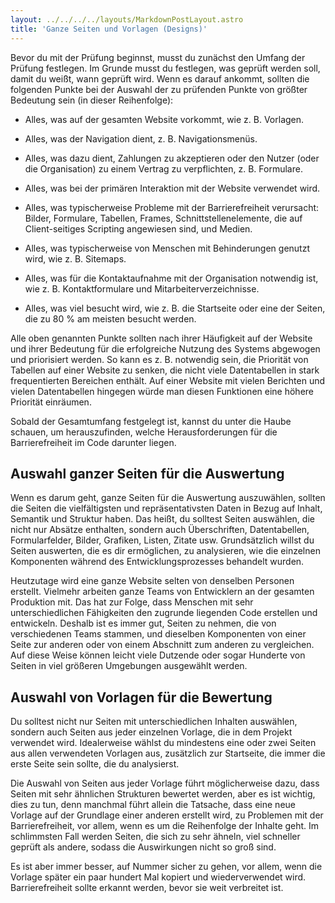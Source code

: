 ```yaml
---
layout: ../../../../layouts/MarkdownPostLayout.astro
title: 'Ganze Seiten und Vorlagen (Designs)'
---
```


Bevor du mit der Prüfung beginnst, musst du zunächst den Umfang der Prüfung
festlegen. Im Grunde musst du festlegen, was geprüft werden soll, damit du
weißt, wann geprüft wird. Wenn es darauf ankommt, sollten die folgenden Punkte
bei der Auswahl der zu prüfenden Punkte von größter Bedeutung sein (in dieser
Reihenfolge):

- Alles, was auf der gesamten Website vorkommt, wie z. B. Vorlagen.

- Alles, was der Navigation dient, z. B. Navigationsmenüs.

- Alles, was dazu dient, Zahlungen zu akzeptieren oder den Nutzer (oder die
  Organisation) zu einem Vertrag zu verpflichten, z. B. Formulare.

- Alles, was bei der primären Interaktion mit der Website verwendet wird.

- Alles, was typischerweise Probleme mit der Barrierefreiheit verursacht: Bilder,
  Formulare, Tabellen, Frames, Schnittstellenelemente, die auf Client-seitiges
  Scripting angewiesen sind, und Medien.

- Alles, was typischerweise von Menschen mit Behinderungen genutzt wird, wie z.
  B. Sitemaps.

- Alles, was für die Kontaktaufnahme mit der Organisation notwendig ist, wie z.
  B. Kontaktformulare und Mitarbeiterverzeichnisse.

- Alles, was viel besucht wird, wie z. B. die Startseite oder eine der Seiten,
  die zu 80 % am meisten besucht werden.

Alle oben genannten Punkte sollten nach ihrer Häufigkeit auf der Website und ihrer
Bedeutung für die erfolgreiche Nutzung des Systems abgewogen und priorisiert werden.
So kann es z. B. notwendig sein, die Priorität von Tabellen auf einer Website zu
senken, die nicht viele Datentabellen in stark frequentierten Bereichen enthält.
Auf einer Website mit vielen Berichten und vielen Datentabellen hingegen würde
man diesen Funktionen eine höhere Priorität einräumen.

Sobald der Gesamtumfang festgelegt ist, kannst du unter die Haube schauen, um
herauszufinden, welche Herausforderungen für die Barrierefreiheit im Code
darunter liegen.

## Auswahl ganzer Seiten für die Auswertung

Wenn es darum geht, ganze Seiten für die Auswertung auszuwählen, sollten die
Seiten die vielfältigsten und repräsentativsten Daten in Bezug auf Inhalt,
Semantik und Struktur haben. Das heißt, du solltest Seiten auswählen, die
nicht nur Absätze enthalten, sondern auch Überschriften, Datentabellen,
Formularfelder, Bilder, Grafiken, Listen, Zitate usw. Grundsätzlich willst
du Seiten auswerten, die es dir ermöglichen, zu analysieren, wie die einzelnen
Komponenten während des Entwicklungsprozesses behandelt wurden.

Heutzutage wird eine ganze Website selten von denselben Personen erstellt.
Vielmehr arbeiten ganze Teams von Entwicklern an der gesamten Produktion mit.
Das hat zur Folge, dass Menschen mit sehr unterschiedlichen Fähigkeiten den
zugrunde liegenden Code erstellen und entwickeln. Deshalb ist es immer gut,
Seiten zu nehmen, die von verschiedenen Teams stammen, und dieselben Komponenten
von einer Seite zur anderen oder von einem Abschnitt zum anderen zu vergleichen.
Auf diese Weise können leicht viele Dutzende oder sogar Hunderte von Seiten in
viel größeren Umgebungen ausgewählt werden.

## Auswahl von Vorlagen für die Bewertung

Du solltest nicht nur Seiten mit unterschiedlichen Inhalten auswählen, sondern
auch Seiten aus jeder einzelnen Vorlage, die in dem Projekt verwendet wird.
Idealerweise wählst du mindestens eine oder zwei Seiten aus allen verwendeten
Vorlagen aus, zusätzlich zur Startseite, die immer die erste Seite sein sollte,
die du analysierst.

Die Auswahl von Seiten aus jeder Vorlage führt möglicherweise dazu, dass Seiten
mit sehr ähnlichen Strukturen bewertet werden, aber es ist wichtig, dies zu tun,
denn manchmal führt allein die Tatsache, dass eine neue Vorlage auf der Grundlage
einer anderen erstellt wird, zu Problemen mit der Barrierefreiheit, vor allem,
wenn es um die Reihenfolge der Inhalte geht. Im schlimmsten Fall werden Seiten,
die sich zu sehr ähneln, viel schneller geprüft als andere, sodass die Auswirkungen
nicht so groß sind.

Es ist aber immer besser, auf Nummer sicher zu gehen, vor allem, wenn die Vorlage
später ein paar hundert Mal kopiert und wiederverwendet wird. Barrierefreiheit
sollte erkannt werden, bevor sie weit verbreitet ist.

